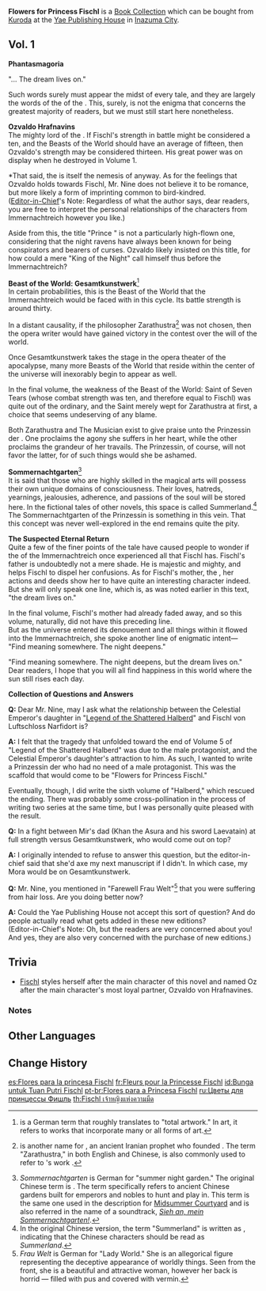 {{Book Collection Infobox
|image     = Book Flowers for Princess Fischl.png
|quality   = 4
|volumes   = 1
|publisher = 
|author    = Mr. Nine
|vol1      = Sold by [[Kuroda]] at the [[Yae Publishing House]] in [[Inazuma City]]
}}
'''Flowers for Princess Fischl''' is a [[Book Collection]] which can be bought from [[Kuroda]] at the [[Yae Publishing House]] in [[Inazuma City]].

==Vol. 1==
{{Description|The preliminary volume of the "Flowers for Princess Fischl" series.<br />This work originally came in a violet and black wooden box as a limited edition gift, but many hardcore fans of the series who wanted to collect the whole saga were enraged by the great amount of content versus the small number of copies printed. Due to this, Yae Publishing House would name this book "Volume 0" and sell it separately. Eventually, the original work, the boxed collector's edition, and Volume O would all come to be regarded as standard by fans.}}

'''Phantasmagoria'''

"... The dream lives on."

Such words surely must appear the midst of every tale, and they are largely the words of the {{tt|Kaiserin|German for &quot;empress&quot;}} of the {{tt|Immernachtreich|German for &quot;evernight-empire&quot;}}. This, surely, is not the enigma that concerns the greatest majority of readers, but we must still start here nonetheless.

'''Ozvaldo Hrafnavins'''<br />
The mighty lord of the {{tt|Nachtraben|German for &quot;night-raven&quot;}}. If Fischl's strength in battle might be considered a ten, and the Beasts of the World should have an average of fifteen, then Ozvaldo's strength may be considered thirteen. His great power was on display when he destroyed {{tt|Dämmerung|German for &quot;twilight&quot;}} in Volume 1.

<nowiki>*</nowiki>That said, the {{tt|Nachtvorhang|German for &quot;night-curtain&quot;}} is itself the nemesis of {{tt|Dämmerung|German for &quot;twilight&quot;}} anyway. As for the feelings that Ozvaldo holds towards Fischl, Mr. Nine does not believe it to be romance, but more likely a form of imprinting common to bird-kindred.<br />
([[Yae Miko|Editor-in-Chief]]'s Note: Regardless of what the author says, dear readers, you are free to interpret the personal relationships of the characters from Immernachtreich however you like.)

Aside from this, the title "Prince {{tt|Nachtraben|German for &quot;night-raven&quot;}}" is not a particularly high-flown one, considering that the night ravens have always been known for being conspirators and bearers of curses. Ozvaldo likely insisted on this title, for how could a mere "King of the Night" call himself thus before the Immernachtreich?

'''Beast of the World: Gesamtkunstwerk'''<ref group="Note">{{Lang|{{w|Gesamtkunstwerk}}|zh=最大杰作Gesamtkunstwerk<!--German included-->|zh_tl=The Greatest Masterpiece Gesamtkunstwerk}} is a German term that roughly translates to "total artwork." In art, it refers to works that incorporate many or all forms of art.</ref><br />
In certain probabilities, this is the Beast of the World that the Immernachtreich would be faced with in this cycle. Its battle strength is around thirty.

In a distant causality, if the philosopher Zarathustra<ref group="Note">{{Lang|Zarathustra|zh=苏鲁支}} is another name for {{w|Zoroaster}}, an ancient Iranian prophet who founded {{w|Zoroastrianism}}. The term "Zarathustra," in both English and Chinese, is also commonly used to refer to {{w|Friedrich Nietzsche}}'s work ''{{w|Thus Spoke Zarathustra}}''.</ref> was not chosen, then the opera writer would have gained victory in the contest over the will of the world.

Once Gesamtkunstwerk takes the stage in the opera theater of the apocalypse, many more Beasts of the World that reside within the center of the universe will inexorably begin to appear as well.

In the final volume, the weakness of the Beast of the World: Saint of Seven Tears (whose combat strength was ten, and therefore equal to Fischl) was quite out of the ordinary, and the Saint merely wept for Zarathustra at first, a choice that seems undeserving of any blame.

Both Zarathustra and The Musician exist to give praise unto the Prinzessin der {{sic|Vererteilung}}. One proclaims the agony she suffers in her heart, while the other proclaims the grandeur of her travails. The Prinzessin, of course, will not favor the latter, for of such things would she be ashamed.

'''Sommernachtgarten'''<ref group="Note">''Sommernachtgarten'' is German for "summer night garden." The original Chinese term is {{zh|夏宫灵囿|tl=Summer Palace Spirit Garden}}. The term {{zh|囿}} specifically refers to ancient Chinese gardens built for emperors and nobles to hunt and play in. This term is the same one used in the description for [[Midsummer Courtyard]] and is also referred in the name of a soundtrack, ''[[Sieh an, mein Sommernachtgarten!]]''.</ref><br />
It is said that those who are highly skilled in the magical arts will possess their own unique domains of consciousness. Their loves, hatreds, yearnings, jealousies, adherence, and passions of the soul will be stored here. In the fictional tales of other novels, this space is called Summerland.<ref group="Note">In the original Chinese version, the term "Summerland" is written as {{zh|夏土（Summerland）<!--German included-->|lit=Summer Earth/Soil}}, indicating that the Chinese characters should be read as ''Summerland''.</ref><br />
The Sommernachtgarten of the Prinzessin is something in this vein. That this concept was never well-explored in the end remains quite the pity.

'''The Suspected Eternal Return'''<br />
Quite a few of the finer points of the tale have caused people to wonder if the {{tt|Kaiserin|German for &quot;empress&quot;}} of the Immernachtreich once experienced all that Fischl has. Fischl's father is undoubtedly not a mere shade. He is majestic and mighty, and helps Fischl to dispel her confusions. As for Fischl's mother, the {{tt|Kaiserin|German for &quot;empress&quot;}}, her actions and deeds show her to have quite an interesting character indeed. But she will only speak one line, which is, as was noted earlier in this text, "the dream lives on."

In the final volume, Fischl's mother had already faded away, and so this volume, naturally, did not have this preceding line.<br />
But as the universe entered its denouement and all things within it flowed into the Immernachtreich, she spoke another line of enigmatic intent&mdash;<br />
"Find meaning somewhere. The night deepens."

"Find meaning somewhere. The night deepens, but the dream lives on."<br />
Dear readers, I hope that you will all find happiness in this world where the sun still rises each day.

'''Collection of Questions and Answers'''

'''Q:''' Dear Mr. Nine, may I ask what the relationship between the Celestial Emperor's daughter in "[[Legend of the Shattered Halberd]]" and Fischl von Luftschloss Narfidort is?

'''A:''' I felt that the tragedy that unfolded toward the end of Volume 5 of "Legend of the Shattered Halberd" was due to the male protagonist, and the Celestial Emperor's daughter's attraction to him. As such, I wanted to write a Prinzessin der {{sic|Vererteilung}} who had no need of a male protagonist. This was the scaffold that would come to be "Flowers for Princess Fischl."

Eventually, though, I did write the sixth volume of "Halberd," which rescued the ending. There was probably some cross-pollination in the process of writing two series at the same time, but I was personally quite pleased with the result.

'''Q:''' In a fight between Mir's dad (Khan the Asura and his sword Laevatain) at full strength versus Gesamtkunstwerk, who would come out on top?

'''A:''' I originally intended to refuse to answer this question, but the editor-in-chief said that she'd axe my next manuscript if I didn't. In which case, my Mora would be on Gesamtkunstwerk.

'''Q:''' Mr. Nine, you mentioned in "Farewell Frau Welt"<ref group="Note">''Frau Welt'' is German for "Lady World." She is an allegorical figure representing the deceptive appearance of worldly things. Seen from the front, she is a beautiful and attractive woman, however her back is horrid &mdash; filled with pus and covered with vermin.</ref> that you were suffering from hair loss. Are you doing better now?

'''A:''' Could the Yae Publishing House not accept this sort of question? And do people actually read what gets added in these new editions?<br />
(Editor-in-Chief's Note: Oh, but the readers are very concerned about you! And yes, they are also very concerned with the purchase of new editions.)

==Trivia==
*[[Fischl]] styles herself after the main character of this novel and named Oz after the main character's most loyal partner, Ozvaldo von Hrafnavines.

===Notes===
{{Reflist|note=1}}

==Other Languages==
{{Other Languages
|en      = Flowers for Princess Fischl
|zhs     = 菲谢尔皇女夜谭
|zhs_rm  = Fēixiè'ěr Huángnǚ Yè Tán
|zht     = 菲謝爾皇女夜譚
|zht_rm  = Fēixiè'ěr Huángnǚ Yè Tán
|zh_tl   = Nighttime Stories of Princess Fischl
|ja      = フィッシュル皇女物語
|ja_rm   = Fisshuru Koujo Monogatari
|ja_tl   = Tale of Princess Fischl
|ko      = 피슬 황녀 야화
|ko_rm   = Piseul Hwangnyeo Yahwa
|ko_tl   = Princess Fischl Nights
|ko_note = Korean version title is motivated from one of Korean translations of {{w|One Thousand and One Nights}}.
|es      = Flores para la princesa Fischl
|es_tl   = Flowers for Princess Fischl
|fr      = Fleurs pour la Princesse Fischl
|fr_tl   = Flowers for Princess Fischl
|ru      = Цветы для принцессы Фишль
|ru_tl   = Flowers for Princess Fischl
|th      = Fischl เจ้าหญิงแห่งความมืด
|th_rm   = 
|th_tl   = Fischl Princess of Darkness
|vi      = Cổ Tích Về Công Chúa Fischl
|vi_tl   = The Fairy Tale of Princess Fischl
|de      = Die Nacht der Prinzessin Fischl
|de_tl   = The Night of Princess Fischl
|id      = Bunga untuk Tuan Putri Fischl
|id_tl   = Flowers for Princess Fischl
|pt      = Flores para a Princesa Fischl
|pt_tl   = 
|tr      = Prenses Fischl'ın Çiçekleri
|tr_tl   = 
|it      = Fiori per la principessa Fischl
|it_tl   = 
}}

==Change History==
{{Change History|2.1}}

[[es:Flores para la princesa Fischl]]
[[fr:Fleurs pour la Princesse Fischl]]
[[id:Bunga untuk Tuan Putri Fischl]]
[[pt-br:Flores para a Princesa Fischl]]
[[ru:Цветы для принцессы Фишль]]
[[th:Fischl เจ้าหญิงแห่งความมืด]]